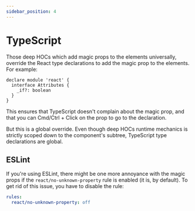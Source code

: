 ```yaml
---
sidebar_position: 4
---
```

# TypeScript

Those deep HOCs which add magic props to the elements universally, override the React type declarations to add the magic prop to the elements. For example:

```tsx title="deepIfProp.ts"
declare module 'react' {
  interface Attributes {
    _if?: boolean
  }
}
```

This ensures that TypeScript doesn't complain about the magic prop, and that you can Cmd/Ctrl + Click on the prop to go to the declaration.

But this is a global override. Even though deep HOCs runtime mechanics is strictly scoped down to the component's subtree, TypeScript type declarations are global.

## ESLint

If you're using ESLint, there might be one more annoyance with the magic props if the `react/no-unknown-property` rule is enabled (it is, by default). To get rid of this issue, you have to disable the rule:

```yaml title=".eslintrc.yml"
rules:
  react/no-unknown-property: off
```

